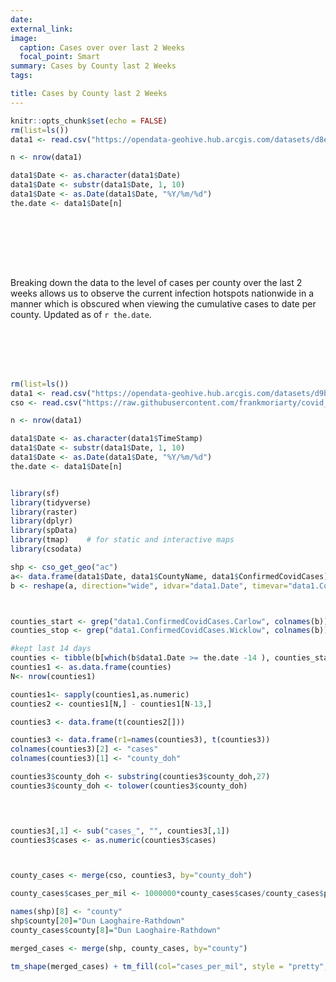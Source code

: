 ```yaml
---
date: 
external_link: 
image:
  caption: Cases over over last 2 Weeks
  focal_point: Smart
summary: Cases by County last 2 Weeks
tags:

title: Cases by County last 2 Weeks
---
```

```r
knitr::opts_chunk$set(echo = FALSE)
rm(list=ls())
data1 <- read.csv("https://opendata-geohive.hub.arcgis.com/datasets/d8eb52d56273413b84b0187a4e9117be_0.csv?outSR=%7B%22latestWkid%22%3A3857%2C%22wkid%22%3A102100%7D")

n <- nrow(data1)

data1$Date <- as.character(data1$Date)
data1$Date <- substr(data1$Date, 1, 10)
data1$Date <- as.Date(data1$Date, "%Y/%m/%d")
the.date <- data1$Date[n]



```
<br><br><br><br>

Breaking down the data to the level of cases per county over the last 2 weeks allows us to observe the current infection hotspots nationwide in a manner which is obscured when viewing the cumulative cases to date per county. Updated as of `r the.date`.

<br><br><br><br>


```r

rm(list=ls())
data1 <- read.csv("https://opendata-geohive.hub.arcgis.com/datasets/d9be85b30d7748b5b7c09450b8aede63_0.csv?outSR=%7B%22latestWkid%22%3A3857%2C%22wkid%22%3A102100%7D")
cso <- read.csv("https://raw.githubusercontent.com/frankmoriarty/covid_ie/master/counties_population_cso_2016.csv")

n <- nrow(data1)

data1$Date <- as.character(data1$TimeStamp)
data1$Date <- substr(data1$Date, 1, 10)
data1$Date <- as.Date(data1$Date, "%Y/%m/%d")
the.date <- data1$Date[n]


library(sf)
library(tidyverse)
library(raster)
library(dplyr)
library(spData)
library(tmap)    # for static and interactive maps
library(csodata)

shp <- cso_get_geo("ac")
a<- data.frame(data1$Date, data1$CountyName, data1$ConfirmedCovidCases)
b <- reshape(a, direction="wide", idvar="data1.Date", timevar="data1.CountyName")



counties_start <- grep("data1.ConfirmedCovidCases.Carlow", colnames(b))
counties_stop <- grep("data1.ConfirmedCovidCases.Wicklow", colnames(b))

#kept last 14 days
counties <- tibble(b[which(b$data1.Date >= the.date -14 ), counties_start:counties_stop])
counties1 <- as.data.frame(counties)
N<- nrow(counties1)

counties1<- sapply(counties1,as.numeric)
counties2 <- counties1[N,] - counties1[N-13,]

counties3 <- data.frame(t(counties2[]))

counties3 <- data.frame(r1=names(counties3), t(counties3))
colnames(counties3)[2] <- "cases"
colnames(counties3)[1] <- "county_doh"

counties3$county_doh <- substring(counties3$county_doh,27)
counties3$county_doh <- tolower(counties3$county_doh)
 



counties3[,1] <- sub("cases_", "", counties3[,1])
counties3$cases <- as.numeric(counties3$cases)



county_cases <- merge(cso, counties3, by="county_doh")

county_cases$cases_per_mil <- 1000000*county_cases$cases/county_cases$pop

names(shp)[8] <- "county"
shp$county[20]="Dun Laoghaire-Rathdown"
county_cases$county[8]="Dun Laoghaire-Rathdown"

merged_cases <- merge(shp, county_cases, by="county")

tm_shape(merged_cases) + tm_fill(col="cases_per_mil", style = "pretty", title=c(paste("Cases per million", the.date))) + tm_borders() + tm_layout(asp = 1.28)

                     

                                 

```   
                

